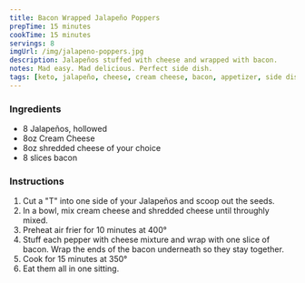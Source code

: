```yaml
---
title: Bacon Wrapped Jalapeño Poppers
prepTime: 15 minutes
cookTime: 15 minutes
servings: 8
imgUrl: /img/jalapeno-poppers.jpg
description: Jalapeños stuffed with cheese and wrapped with bacon.
notes: Mad easy. Mad delicious. Perfect side dish.
tags: [keto, jalapeño, cheese, cream cheese, bacon, appetizer, side dish]
---
```


### Ingredients

- 8 Jalapeños, hollowed
- 8oz Cream Cheese
- 8oz shredded cheese of your choice
- 8 slices bacon

### Instructions

1. Cut a "T" into one side of your Jalapeños and scoop out the seeds.
1. In a bowl, mix cream cheese and shredded cheese until throughly mixed.
1. Preheat air frier for 10 minutes at 400°
1. Stuff each pepper with cheese mixture and wrap with one slice of bacon. Wrap the ends of the bacon underneath so they stay together.
1. Cook for 15 minutes at 350°
1. Eat them all in one sitting.
